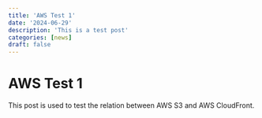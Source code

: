 ```yaml
---
title: 'AWS Test 1'
date: '2024-06-29'
description: 'This is a test post'
categories: [news]
draft: false
---
```


# AWS Test 1
This post is used to test the relation between AWS S3 and AWS CloudFront.